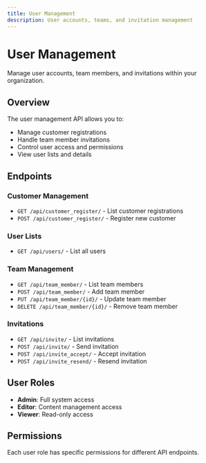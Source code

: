 ```yaml
---
title: User Management
description: User accounts, teams, and invitation management
---
```


# User Management

Manage user accounts, team members, and invitations within your organization.

## Overview

The user management API allows you to:

- Manage customer registrations
- Handle team member invitations
- Control user access and permissions
- View user lists and details

## Endpoints

### Customer Management

- `GET /api/customer_register/` - List customer registrations
- `POST /api/customer_register/` - Register new customer

### User Lists

- `GET /api/users/` - List all users

### Team Management

- `GET /api/team_member/` - List team members
- `POST /api/team_member/` - Add team member
- `PUT /api/team_member/{id}/` - Update team member
- `DELETE /api/team_member/{id}/` - Remove team member

### Invitations

- `GET /api/invite/` - List invitations
- `POST /api/invite/` - Send invitation
- `POST /api/invite_accept/` - Accept invitation
- `POST /api/invite_resend/` - Resend invitation

## User Roles

- **Admin**: Full system access
- **Editor**: Content management access
- **Viewer**: Read-only access

## Permissions

Each user role has specific permissions for different API endpoints.
